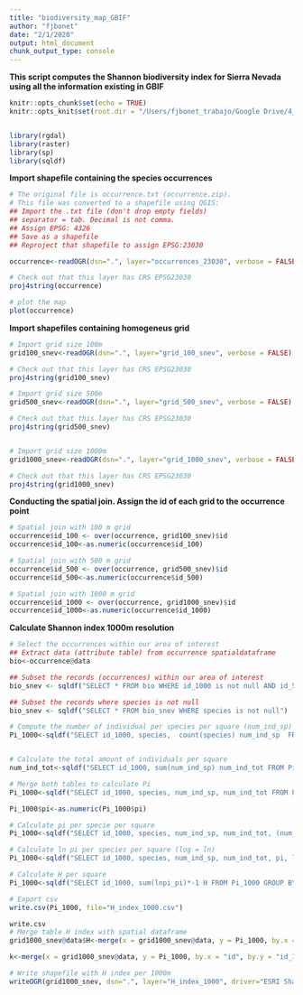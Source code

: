 ```yaml
---
title: "biodiversity_map_GBIF"
author: "fjbonet"
date: "2/1/2020"
output: html_document
chunk_output_type: console
---
```


**This script computes the Shannon biodiversity index for Sierra Nevada using all the information existing in GBIF**
```r
knitr::opts_chunk$set(echo = TRUE)
knitr::opts_knit$set(root.dir = "/Users/fjbonet_trabajo/Google Drive/4_docencia/ugr/master_ugr_cons_bio/curso_2019_2020/ecoinf_2019_2020/material_2019_2020/07_biodiversidad/material_profes/geoinfo/mapa_biodiv_GBIF")


library(rgdal)
library(raster)
library(sp)
library(sqldf)

```


**Import shapefile containing the species occurrences**
```r
# The original file is occurrence.txt (occurrence.zip).
# This file was converted to a shapefile using QGIS:
## Import the .txt file (don't drop empty fields)
## separator = tab. Decimal is not comma.
## Assign EPSG: 4326
## Save as a shapefile
## Reproject that shapefile to assign EPSG:23030

occurrence<-readOGR(dsn=".", layer="occurrences_23030", verbose = FALSE)

# Check out that this layer has CRS EPSG23030
proj4string(occurrence)

# plot the map
plot(occurrence)
```

**Import shapefiles containing homogeneus grid**
```r

# Import grid size 100m
grid100_snev<-readOGR(dsn=".", layer="grid_100_snev", verbose = FALSE)

# Check out that this layer has CRS EPSG23030
proj4string(grid100_snev)

# Import grid size 500m
grid500_snev<-readOGR(dsn=".", layer="grid_500_snev", verbose = FALSE)

# Check out that this layer has CRS EPSG23030
proj4string(grid500_snev)


# Import grid size 1000m
grid1000_snev<-readOGR(dsn=".", layer="grid_1000_snev", verbose = FALSE)

# Check out that this layer has CRS EPSG23030
proj4string(grid1000_snev)
```



**Conducting the spatial join. Assign the id of each grid to the occurrence point**
```r

# Spatial join with 100 m grid
occurrence$id_100 <- over(occurrence, grid100_snev)$id
occurrence$id_100<-as.numeric(occurrence$id_100)

# Spatial join with 500 m grid
occurrence$id_500 <- over(occurrence, grid500_snev)$id
occurrence$id_500<-as.numeric(occurrence$id_500)

# Spatial join with 1000 m grid
occurrence$id_1000 <- over(occurrence, grid1000_snev)$id
occurrence$id_1000<-as.numeric(occurrence$id_1000)

```
**Calculate Shannon index 1000m resolution**
```r
# Select the occurrences within our area of interest
## Extract data (attribute table) from occurrence spatialdataframe
bio<-occurrence@data

## Subset the records (occurrences) within our area of interest
bio_snev <- sqldf("SELECT * FROM bio WHERE id_1000 is not null AND id_500 is not null AND id_100 is not null")

## Subset the records where species is not null
bio_snev <- sqldf("SELECT * FROM bio_snev WHERE species is not null")

# Compute the number of individual per species per square (num_ind_sp)
Pi_1000<-sqldf("SELECT id_1000, species,  count(species) num_ind_sp  FROM bio_snev GROUP BY id_1000, species")


# Calculate the total amount of individuals per square
num_ind_tot<-sqldf("SELECT id_1000, sum(num_ind_sp) num_ind_tot FROM Pi_1000 GROUP BY id_1000")

# Merge both tables to calculate Pi
Pi_1000<-sqldf("SELECT id_1000, species, num_ind_sp, num_ind_tot FROM Pi_1000 LEFT JOIN num_ind_tot USING(id_1000)")

Pi_1000$pi<-as.numeric(Pi_1000$pi)

# Calculate pi per specie per square
Pi_1000<-sqldf("SELECT id_1000, species, num_ind_sp, num_ind_tot, (num_ind_sp*1.0/num_ind_tot) pi FROM Pi_1000")

# Calculate ln pi per species per square (log = ln)
Pi_1000<-sqldf("SELECT id_1000, species, num_ind_sp, num_ind_tot, pi, log(pi)*pi lnpi_pi FROM Pi_1000")

# Calculate H per square
Pi_1000<-sqldf("SELECT id_1000, sum(lnpi_pi)*-1 H FROM Pi_1000 GROUP BY id_1000")

# Export csv
write.csv(Pi_1000, file="H_index_1000.csv")

write.csv
# Merge table H index with spatial dataframe
grid1000_snev@data$H<-merge(x = grid1000_snev@data, y = Pi_1000, by.x = "id", by.y = "id_1000", all.x = TRUE)

k<-merge(x = grid1000_snev@data, y = Pi_1000, by.x = "id", by.y = "id_1000", all.x = TRUE)

# Write shapefile with H index per 1000m
writeOGR(grid1000_snev, dsn=".", layer="H_index_1000", driver="ESRI Shapefile", overwrite=TRUE )
```


